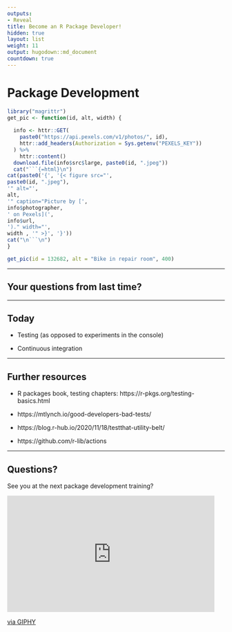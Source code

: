 ```yaml
---
outputs:
- Reveal
title: Become an R Package Developer!
hidden: true
layout: list
weight: 11
output: hugodown::md_document
countdown: true
---
```


# Package Development

```r
library("magrittr")
get_pic <- function(id, alt, width) {
  
  info <- httr::GET(
    paste0("https://api.pexels.com/v1/photos/", id),
    httr::add_headers(Authorization = Sys.getenv("PEXELS_KEY"))
  ) %>%
    httr::content()
  download.file(info$src$large, paste0(id, ".jpeg"))
  cat("```{=html}\n")
cat(paste0('{', '{< figure src="',
paste0(id, ".jpeg"),
'" alt="',
alt,
'" caption="Picture by [',
info$photographer,
' on Pexels](',
info$url,
')." width="',
width , '" >}', '}'))
cat("\n```\n")
}
```

```r
get_pic(id = 132682, alt = "Bike in repair room", 400)
```


---

## Your questions from last time?


---

## Today

- Testing (as opposed to experiments in the console)

- Continuous integration

---

## Further resources

- R packages book, testing chapters: https://r-pkgs.org/testing-basics.html

- https://mtlynch.io/good-developers-bad-tests/

- https://blog.r-hub.io/2020/11/18/testthat-utility-belt/

- https://github.com/r-lib/actions

---

## Questions?

See you at the next package development training?

```{=html}
<iframe src="https://giphy.com/embed/XFpCAWSfTwXh2uSEk2" width="480" height="269" frameBorder="0" class="giphy-embed" allowFullScreen></iframe><p><a href="https://giphy.com/gifs/moon-et-extra-terrestrial-XFpCAWSfTwXh2uSEk2">via GIPHY</a></p>
```
